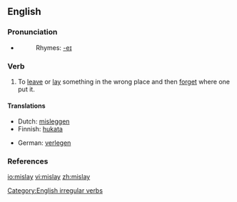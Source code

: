==English==

===Pronunciation===
*{{IPA|/'mɪsleɪ/}}
*:Rhymes: [[Rhymes:English:-eɪ|-eɪ]]

===Verb===
{{en-verb|mislays|mislaying|mislaid}}

# To [[leave]] or [[lay]] something in the wrong place and then [[forget]] where one put it.

====Translations====
{{top}}
*Dutch: [[misleggen]]
*Finnish: [[hukata]]
{{mid}}
*German: [[verlegen]]
{{bottom}}

===References===
{{R:Century 1911}}
{{R:Webster 1913}}

[[Category:English irregular verbs]]

[[io:mislay]]
[[vi:mislay]]
[[zh:mislay]]